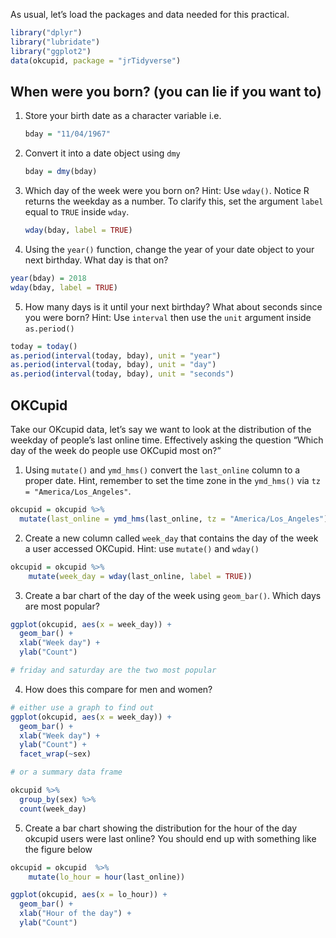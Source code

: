 As usual, let's load the packages and data needed for this practical.

```r
library("dplyr")
library("lubridate")
library("ggplot2")
data(okcupid, package = "jrTidyverse")
```

## When were you born? (you can lie if you want to)

1. Store your birth date as a character variable i.e.

    ```r
    bday = "11/04/1967"
    ```

2. Convert it into a date object using  `dmy`

    ```r
    bday = dmy(bday)
    ```

3. Which day of the week were you born on? Hint: Use `wday()`. Notice R returns the weekday as a number. To clarify this, set the argument `label` equal to `TRUE` inside `wday`. 

    ```r
    wday(bday, label = TRUE)
    ```

4. Using the `year()` function, change the year of your date object to your next birthday. What day is that on?

```r
year(bday) = 2018
wday(bday, label = TRUE)
```

5. How many days is it until your next birthday? What about seconds since you were born? Hint: Use `interval` then use the `unit` argument inside `as.period()`

```r
today = today()
as.period(interval(today, bday), unit = "year")
as.period(interval(today, bday), unit = "day")
as.period(interval(today, bday), unit = "seconds")
```

## OKCupid

Take our OKcupid data, let's say we want to look at the distribution of the weekday of people's last online time. Effectively asking the question "Which day of the week do people use OKCupid most on?"

1. Using `mutate()` and `ymd_hms()` convert the `last_online` column to a proper date. Hint, remember to set
the time zone in the `ymd_hms()` via `tz = "America/Los_Angeles"`.

```r
okcupid = okcupid %>%
  mutate(last_online = ymd_hms(last_online, tz = "America/Los_Angeles"))
```

2. Create a new column called `week_day` that contains the day of the week a user accessed OKCupid. Hint: use `mutate()`
and `wday()`

```r
okcupid = okcupid %>%
    mutate(week_day = wday(last_online, label = TRUE))
```

3. Create a bar chart of the day of the week using `geom_bar()`. Which days are most popular?

```r
ggplot(okcupid, aes(x = week_day)) + 
  geom_bar() +
  xlab("Week day") +
  ylab("Count")
```

```r
# friday and saturday are the two most popular
```

4. How does this compare for men and women?

```r

# either use a graph to find out
ggplot(okcupid, aes(x = week_day)) + 
  geom_bar() +
  xlab("Week day") +
  ylab("Count") + 
  facet_wrap(~sex)

# or a summary data frame

okcupid %>% 
  group_by(sex) %>% 
  count(week_day)
```

5. Create a bar chart showing the distribution for the hour of the day okcupid users were last online? You 
should end up with something like the figure below

```r
okcupid = okcupid  %>%
    mutate(lo_hour = hour(last_online))
```

```r
ggplot(okcupid, aes(x = lo_hour)) +
  geom_bar() +
  xlab("Hour of the day") +
  ylab("Count")
```

